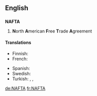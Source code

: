 {{also|nafta}}
==English==

==={{acronym}}===
{{wikipedia}}
'''NAFTA'''

# '''N'''orth '''A'''merican '''F'''ree '''T'''rade '''A'''greement

====Translations====
{{trans-top|North American Free Trade Agreement}}
* Finnish: {{t-|fi|NAFTA}}
* French: {{t-|fr|ALÉNA}}
{{trans-mid}}
* Spanish: {{t-|es|TLCAN}}
* Swedish: {{t-|sv|NAFTA}}
* Turkish: {{t-|tr|KASTA}}, {{t-|tr|KAÜSTA}}, {{t-|tr|NAFTA}}
{{trans-bottom}}

[[de:NAFTA]]
[[fr:NAFTA]]